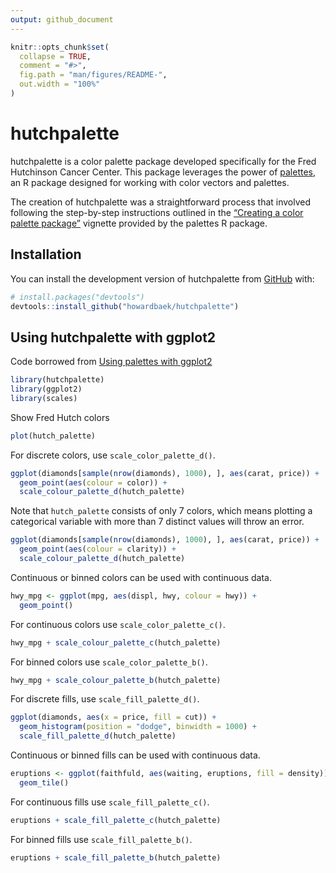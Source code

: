 ```yaml
---
output: github_document
---
```


<!-- README.md is generated from README.Rmd. Please edit that file -->

```r
knitr::opts_chunk$set(
  collapse = TRUE,
  comment = "#>",
  fig.path = "man/figures/README-",
  out.width = "100%"
)
```

# hutchpalette

<!-- badges: start -->
<!-- badges: end -->

hutchpalette is a color palette package developed specifically for the Fred Hutchinson Cancer Center. This package leverages the power of [palettes](https://github.com/mccarthy-m-g/palettes/), an R package designed for working with color vectors and palettes.

The creation of hutchpalette was a straightforward process that involved following the step-by-step instructions outlined in the ["Creating a color palette package"](https://mccarthy-m-g.github.io/palettes/articles/creating-packages.html) vignette provided by the palettes R package. 

## Installation

You can install the development version of hutchpalette from [GitHub](https://github.com/) with:

``` r
# install.packages("devtools")
devtools::install_github("howardbaek/hutchpalette")
```

## Using hutchpalette with ggplot2

Code borrowed from [Using palettes with ggplot2](https://mccarthy-m-g.github.io/palettes/articles/ggplot2.html)


```r
library(hutchpalette)
library(ggplot2)
library(scales)
```


Show Fred Hutch colors

```r
plot(hutch_palette)
```


For discrete colors, use `scale_color_palette_d()`.

```r
ggplot(diamonds[sample(nrow(diamonds), 1000), ], aes(carat, price)) +
  geom_point(aes(colour = color)) +
  scale_colour_palette_d(hutch_palette)
```

Note that `hutch_palette` consists of only 7 colors, which means plotting a categorical variable with more than 7 distinct values will throw an error.

```r
ggplot(diamonds[sample(nrow(diamonds), 1000), ], aes(carat, price)) +
  geom_point(aes(colour = clarity)) +
  scale_colour_palette_d(hutch_palette)
```

Continuous or binned colors can be used with continuous data. 

```r
hwy_mpg <- ggplot(mpg, aes(displ, hwy, colour = hwy)) +
  geom_point()
```


For continuous colors use `scale_color_palette_c()`. 

```r
hwy_mpg + scale_colour_palette_c(hutch_palette)
```


For binned colors use `scale_color_palette_b()`.

```r
hwy_mpg + scale_colour_palette_b(hutch_palette)
```

For discrete fills, use `scale_fill_palette_d()`.

```r
ggplot(diamonds, aes(x = price, fill = cut)) +
  geom_histogram(position = "dodge", binwidth = 1000) +
  scale_fill_palette_d(hutch_palette)
```

Continuous or binned fills can be used with continuous data.

```r
eruptions <- ggplot(faithfuld, aes(waiting, eruptions, fill = density)) +
  geom_tile()
```

For continuous fills use `scale_fill_palette_c()`. 

```r
eruptions + scale_fill_palette_c(hutch_palette)
```


For binned fills use `scale_fill_palette_b()`.

```r
eruptions + scale_fill_palette_b(hutch_palette)
```


